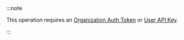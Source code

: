 :::note

This operation requires an
[Organization Auth Token](/docs/ci/authentication#organization-auth-token) or
[User API Key](/docs/ci/authentication#user-api-key).

:::
